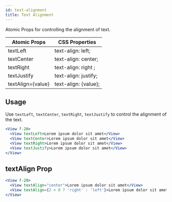 ```yaml
---
id: text-alignment
title: Text Alignment
---
```


Atomic Props for controlling the alignment of text.

| Atomic Props      | CSS Properties       |
| ----------------- | -------------------- |
| textLeft          | text-align: left;    |
| textCenter        | text-align: center;  |
| textRight         | text-align: right ;  |
| textJustify       | text-align: justify; |
| textAlign={value} | text-align: {value}; |

## Usage

Use `textLeft`, `textCenter`, `textRight`, `textJustify` to control the alignment of the text.

```jsx live
<View f-20>
  <View textLeft>Lorem ipsum dolor sit amet</View>
  <View textCenter>Lorem ipsum dolor sit amet</View>
  <View textRight>Lorem ipsum dolor sit amet</View>
  <View textJustify>Lorem ipsum dolor sit amet</View>
</View>
```

## textAlign Prop

```jsx live
<View f-20>
  <View textAlign="center">Lorem ipsum dolor sit amet</View>
  <View textAlign={2 > 0 ? 'right' : 'left'}>Lorem ipsum dolor sit amet</View>
</View>
```
